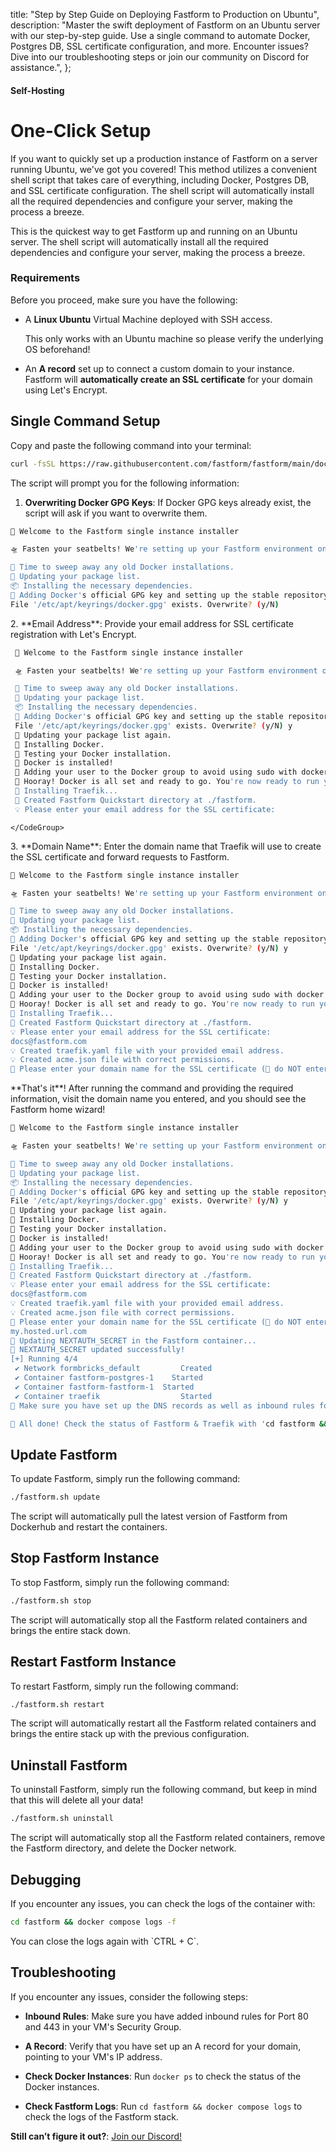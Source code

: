   title: "Step by Step Guide on Deploying Fastform to Production on Ubuntu",
  description:
    "Master the swift deployment of Fastform on an Ubuntu server with our step-by-step guide. Use a single command to automate Docker, Postgres DB, SSL certificate configuration, and more. Encounter issues? Dive into our troubleshooting steps or join our community on Discord for assistance.",
};

#### Self-Hosting

# One-Click Setup

If you want to quickly set up a production instance of Fastform on a server running Ubuntu, we've got you covered! This method utilizes a convenient shell script that takes care of everything, including Docker, Postgres DB, and SSL certificate configuration. The shell script will automatically install all the required dependencies and configure your server, making the process a breeze.

This is the quickest way to get Fastform up and running on an Ubuntu server. The shell script will automatically install all the required dependencies and configure your server, making the process a breeze.

### Requirements

Before you proceed, make sure you have the following:

- A **Linux Ubuntu** Virtual Machine deployed with SSH access.

  <Note>This only works with an Ubuntu machine so please verify the underlying OS beforehand!</Note>

- An **A record** set up to connect a custom domain to your instance. Fastform will **automatically create an SSL certificate** for your domain using Let's Encrypt.

## Single Command Setup

Copy and paste the following command into your terminal:
<Col>
<CodeGroup title="Single Command to deploy Fastform">

```bash
curl -fsSL https://raw.githubusercontent.com/fastform/fastform/main/docker/production.sh -o fastform.sh && chmod +x fastform.sh && ./fastform.sh install
```

</CodeGroup>
</Col>
The script will prompt you for the following information:

1. **Overwriting Docker GPG Keys**: If Docker GPG keys already exist, the script will ask if you want to overwrite them.
<Col>
   <CodeGroup title="Docker GPG Keys Overwrite Prompt">

   ```bash
   🧱 Welcome to the Fastform single instance installer

   🛸 Fasten your seatbelts! We're setting up your Fastform environment on your Ubuntu 22.04.2 LTS server.

   🧹 Time to sweep away any old Docker installations.
   🔄 Updating your package list.
   📦 Installing the necessary dependencies.
   🔑 Adding Docker's official GPG key and setting up the stable repository.
   File '/etc/apt/keyrings/docker.gpg' exists. Overwrite? (y/N)
   ```

   </CodeGroup>
</Col>
2. **Email Address**: Provide your email address for SSL certificate registration with Let's Encrypt.
<Col>
   <CodeGroup title="Email Prompt">

   ```bash
    🧱 Welcome to the Fastform single instance installer

    🛸 Fasten your seatbelts! We're setting up your Fastform environment on your Ubuntu 22.04.2 LTS server.

    🧹 Time to sweep away any old Docker installations.
    🔄 Updating your package list.
    📦 Installing the necessary dependencies.
    🔑 Adding Docker's official GPG key and setting up the stable repository.
    File '/etc/apt/keyrings/docker.gpg' exists. Overwrite? (y/N) y
    🔄 Updating your package list again.
    🐳 Installing Docker.
    🚀 Testing your Docker installation.
    🎉 Docker is installed!
    🐳 Adding your user to the Docker group to avoid using sudo with docker commands.
    🎉 Hooray! Docker is all set and ready to go. You're now ready to run your Fastform instance!
    🚗 Installing Traefik...
    📁 Created Fastform Quickstart directory at ./fastform.
    💡 Please enter your email address for the SSL certificate:
   ```

    </CodeGroup>
</Col>
3. **Domain Name**: Enter the domain name that Traefik will use to create the SSL certificate and forward requests to Fastform.
<Col>
   <CodeGroup title="Domain Name for SSL certificate Prompt">

   ```bash
   🧱 Welcome to the Fastform single instance installer

   🛸 Fasten your seatbelts! We're setting up your Fastform environment on your Ubuntu 22.04.2 LTS server.

   🧹 Time to sweep away any old Docker installations.
   🔄 Updating your package list.
   📦 Installing the necessary dependencies.
   🔑 Adding Docker's official GPG key and setting up the stable repository.
   File '/etc/apt/keyrings/docker.gpg' exists. Overwrite? (y/N) y
   🔄 Updating your package list again.
   🐳 Installing Docker.
   🚀 Testing your Docker installation.
   🎉 Docker is installed!
   🐳 Adding your user to the Docker group to avoid using sudo with docker commands.
   🎉 Hooray! Docker is all set and ready to go. You're now ready to run your Fastform instance!
   🚗 Installing Traefik...
   📁 Created Fastform Quickstart directory at ./fastform.
   💡 Please enter your email address for the SSL certificate:
   docs@fastform.com
   💡 Created traefik.yaml file with your provided email address.
   💡 Created acme.json file with correct permissions.
   🔗 Please enter your domain name for the SSL certificate (🚨 do NOT enter the protocol (http/https/etc)):
   ```

   </CodeGroup>
</Col>
**That's it**! After running the command and providing the required information, visit the domain name you entered, and you should see the Fastform home wizard!
<Col>
<CodeGroup title="Successfully setup Fastform on your Ubuntu machine">

```bash
🧱 Welcome to the Fastform single instance installer

🛸 Fasten your seatbelts! We're setting up your Fastform environment on your Ubuntu 22.04.2 LTS server.

🧹 Time to sweep away any old Docker installations.
🔄 Updating your package list.
📦 Installing the necessary dependencies.
🔑 Adding Docker's official GPG key and setting up the stable repository.
File '/etc/apt/keyrings/docker.gpg' exists. Overwrite? (y/N) y
🔄 Updating your package list again.
🐳 Installing Docker.
🚀 Testing your Docker installation.
🎉 Docker is installed!
🐳 Adding your user to the Docker group to avoid using sudo with docker commands.
🎉 Hooray! Docker is all set and ready to go. You're now ready to run your Fastform instance!
🚗 Installing Traefik...
📁 Created Fastform Quickstart directory at ./fastform.
💡 Please enter your email address for the SSL certificate:
docs@fastform.com
💡 Created traefik.yaml file with your provided email address.
💡 Created acme.json file with correct permissions.
🔗 Please enter your domain name for the SSL certificate (🚨 do NOT enter the protocol (http/https/etc)):
my.hosted.url.com
🚙 Updating NEXTAUTH_SECRET in the Fastform container...
🚗 NEXTAUTH_SECRET updated successfully!
[+] Running 4/4
 ✔ Network formbricks_default         Created                                                                                                                                                                                           0.1s
 ✔ Container fastform-postgres-1    Started                                                                                                                                                                                           0.5s
 ✔ Container fastform-fastform-1  Started                                                                                                                                                                                           0.7s
 ✔ Container traefik                  Started                                                                                                                                                                                           1.1s
🚨 Make sure you have set up the DNS records as well as inbound rules for the domain name and IP address of this instance.

🎉 All done! Check the status of Fastform & Traefik with 'cd fastform && sudo docker compose ps.'
```

</CodeGroup>
</Col>

## Update Fastform

To update Fastform, simply run the following command:

<Col>
<CodeGroup title="Update Fastform">

```bash
./fastform.sh update
```

</CodeGroup>
</Col>
The script will automatically pull the latest version of Fastform from Dockerhub and restart the containers.

## Stop Fastform Instance

To stop Fastform, simply run the following command:

<Col>
<CodeGroup title="Stop Fastform">

```bash
./fastform.sh stop
```

</CodeGroup>
</Col>
The script will automatically stop all the Fastform related containers and brings the entire stack down.

## Restart Fastform Instance

To restart Fastform, simply run the following command:

<Col>
<CodeGroup title="Restart Fastform">

```bash
./fastform.sh restart
```

</CodeGroup>
</Col>

The script will automatically restart all the Fastform related containers and brings the entire stack up with the previous configuration.


## Uninstall Fastform

To uninstall Fastform, simply run the following command, but keep in mind that this will delete all your data!

<Col>
<CodeGroup title="Uninstall Fastform">

```bash
./fastform.sh uninstall
```

</CodeGroup>
</Col>
The script will automatically stop all the Fastform related containers, remove the Fastform directory, and delete the Docker network.

## Debugging

If you encounter any issues, you can check the logs of the container with:
<Col>
<CodeGroup title="Check logs of the container">

```bash
cd fastform && docker compose logs -f
```

</CodeGroup>
</Col>
You can close the logs again with `CTRL + C`.


## Troubleshooting

If you encounter any issues, consider the following steps:

- **Inbound Rules**: Make sure you have added inbound rules for Port 80 and 443 in your VM's Security Group.

- **A Record**: Verify that you have set up an A record for your domain, pointing to your VM's IP address.

- **Check Docker Instances**: Run `docker ps` to check the status of the Docker instances.

- **Check Fastform Logs**: Run `cd fastform && docker compose logs` to check the logs of the Fastform stack.

**Still can’t figure it out?**: [Join our Discord!](https://fastform.com/discord)
